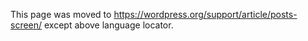 {{Languages|
{{en|Posts Screen}}
{{es|Sección Entradas}}
{{ja|管理画面/投稿/投稿}}
{{pt-br|Sub-Painel Posts}}
{{zh-cn|文章页面}}
}}

This page was moved to https://wordpress.org/support/article/posts-screen/ except above language locator.
<!--

==Posts &rarr; Posts==

The [[Posts Screen]] provides the facility to manage all the Posts in a blog.  Via this Screen, Posts can be edited, deleted, and viewed.  Filtering, and searching, also makes it easy to quickly find Posts matching certain criteria. 

A powerful bulk edit feature allows Posts to be edited in bulk (en masse) allowing fields such as Author, Comments Allowed, Status, Pings Allowed, and Sticky to be changed for a whole batch of Posts.  '''It is important to note, at least with [[Version 2.7]], that Categories and Tags can be ADDED in bulk to a set of Posts, but it is not possible to CHANGE, or DELETE, a Category, or Tag, for those Posts.'''  In addition, a Quick Edit feature provides an easy method to change a mulititude of values, such as Title, Slug, Date, and Category, for a given Post.

Back to [[Administration Screens]].

==Edit Posts==

===Table of Posts===
A table lists all of your Posts, by row.  The Posts are listed with the newest Post first.  

[[Image:manageposts.png|640px||Posts Screen]]

The table of Posts contains the following columns:

*'''[ ]''' – This checkbox, when clicked (checked), 'selects' that particular Post to be processed by a Bulk Action.
*'''Title''' - This is the Post's Title displayed as a link.  Click the Title link to allow this Post to be edited.  Next to the Title, if a Post is of a Draft, Private, Pending, Sticky, or Password Protected nature, bold text will display showing that.
*'''"ID"''' - This is not a column in the Table, but by hovering the mouse over the Post Title, the Post ID is revealed as part of the URL displayed in the browser status bar (in Firefox the status bar is displayed at the bottom of the screen).  A Post's ID number is the unique number WordPress' database uses to identify individual Posts.  
*'''Author''' - Displayed in the form of a link, this is the [[Users_Your_Profile_Screen|author]] who wrote the Post.  Clicking the author link causes all the Posts authored by that user to be displayed in the Table of Posts (thus allowing a Bulk Action to be applied to all Posts for a given author).
*'''Categories''' - Displays all the Categories, in the form of links, to which this Post belongs.  Each Category link, when clicked will cause the list of Posts assigned that Category to be displayed in the Table of Posts (note the Category Filter box at the top of the Table will depict the Category being displayed). 
*'''Tags''' - Displays all the Tags, in the form of links, associated with a Post.  Each Tag link, when clicked will cause the list of Posts assigned that Tag to be displayed in the Table of Posts.
*'''comment bubble''' - A comment bubble is the column heading, and each Post row has comment bubble with the number of comments for that Post.  If a Posts has any comments, then the number comments is displayed in a blue bubble.  Clicking on a blue comment bubble causes the [[Comments Screen]] to be displayed to allow moderation of those comments.
*'''Date''' - The Date column for each Post shows the Date 'Published' for Published Posts or the Date 'Last Modified' for other Posts.  If the Post is a "future Post," the scheduled date for publishing is displayed.

====Sortable Columns====
Some column headings, such as the Title, Author, and Date, can be clicked to sort the Table of Posts in ascending or descending order.  Hover over the column title, for example Title, to see the up-arrow or down-arrow.  Click the heading to change the sort order.

====View====
Just to the right above the Table of Posts, two icons, List View, and Excerpt View, can be clicked to determine the amount of information listed with each Post.  The default view is the List View and only the Post Title is listed for each Post.  Click the Excerpt View to cause an [[Glossary#Excerpt|excerpt]] for the Post to be displayed just below the Post Title.

====Page Navigation====
Under the Screen Options, the number of Posts displayed per page is determined.  If more then one page of Posts is available, two double-arrow boxes to move to the first and last page are provided.  Also two single-arrow boxes are displayed to move one page backward or forward.  Finally, a box showing the current page number can be used to enter a page to directly display. 

====Screen Options====
The Screen Options allow you to choose which columns are displayed, or not displayed, in the underlying Table.  Clicking on the Screen Options tab shows a list of the columns with a check-box next to each column.  Check the box for each column you want displayed in the Table, or uncheck the box to not display that column.  Click the Screen Options tab again to close the Screen Options.  In addition, the number of Posts per page can be set.

====Search====
Above the Table, to the right, is a search box where you can enter a word, or series of words, and click the "Search Posts" button to search and display all the Posts meeting your search words.

===Filtering Options===
At the top of this Screen are links such as All, Published, Schedules, Pending Review, Draft, Private, that when clicked, will cause just the Posts of that type to be displayed in the underlying Table.

Below that, and to the right of the [[#Actions|Bulk Actions]] [[#Apply|Apply button]], are two other filter options:

;Show all dates:  This dropdown allows you to select, by date, which Posts are displayed in the [[#Table of Posts|Table of Posts]].  By default, "Show all dates" is selected and all of your Posts are displayed.
;View all categories:  This dropdown allows you to select, by Category, which Posts are displayed in the [[#Table of Posts|Table of Posts]].  By default, "Show all categories" is selected and all of your Posts are displayed.
;Filter:  Clicking this button applies the settings you select in the dropdowns.

===Using Selection, Actions, and Apply===
====Selection====
:This Screen allows Bulk Actions to be performed on one or more Posts selected in the Table.  For Bulk Actions to be performed on multiple Posts at once, those Posts must be first '''selected''' via one of these methods:
:*'''Select one Post at a time''' - To select a Post, the checkbox to the left of the Post entry must be checked (clicked).  It is possible to keep selecting more Posts by checking their respective checkbox.
:*'''Select all Posts in given Table''' - All Posts in a given table can be selected by checking the checkbox in the Table's title, or footer bar.  Of course, unchecking the header or footer title bar checkbox will cause all entries in that Table to be unchecked (NOT selected). 
:*'''Reverse Selection''' - A Reverse Selection means checked items become unchecked, and unchecked items become checked. A Reverse Selection is accomplished by holding the Shift key on the keyboard and clicking the header or footer title bar checkbox.

====Actions====
:Actions describe the process to be performed on particular Posts.  There are two styles of Actions that will be referred to as ''Bulk Actions'' and ''Immediate Actions''.  The following describes these Actions:
:*'''Bulk Actions''' - These Actions can be performed on one, or more Posts, at one time, if those Posts have been previously [[#Selection|selected]]. Bulk Actions are available, when appropriate, as choices in the Bulk Actions pulldown box, above the Table.  The only Bulk Actions allowed are Edit and Delete.   
:*'''Immediate Actions''' - Immediate Actions are performed Immediately, on an individual Post.  Hovering the mouse cursor over the Post row reveals the Edit, Delete, and View options under the Title column, in that Post's row.  Clicking on a Post's Title will also initiate the Edit Action.

:The available Actions are described below: 
:*'''Edit''' - This Action can be either an "Immediate Action" or a "Bulk Action".  The Immediate Action, initiated by click on the Post Title or clicking on the Edit option just below the Post Title, causes the [[#Editing Individual Posts|Edit Posts screen]] to display.  Edit is also available as a Bulk Action for the selected Posts, so see the [[#Bulk Edit|Bulk Edit section]] for details on the Bulk Editing process.
:*'''Quick Edit''' - Quick Edit is an "Immediate Action" that allows a quick in-line edit of certain fields related to a Post.  See the [[#Quick Edit|Quick Edit section]] for details on this Action.
:*'''Delete''' - This Action deletes the Posts.  Delete is available both as a Bulk Action, and an Immediate Action. Note: You cannot delete locked posts.
:*'''View''' - This Action presents the Post as it appears in a single Post view on your blog.  View is available only as an Immediate Action.

=====Bulk Edit=====
:The Bulk Edit Posts 'screen' is displayed below the Table Of Posts header once, one, or more Posts, have been [[#Selection|selected]], and the [[#Action|Bulk Action]] of Edit is [[#Apply|Applied]].  Bulk Edit allows the fields, Author, Comments Allowed, Status, Pings Allowed, and Sticky, to be changed for all the selected Posts.  '''It is important to note, Categories and Tags can be ADDED in bulk to a set of Posts, but it is not possible to CHANGE, or DELETE, a Category, or Tag, for those Posts.'''  
:*'''Cancel''' - Click Cancel to cancel and abort the Bulk Edit of these Posts.
:*'''Update''' - Click Update to save the Bulk Edits made to these Posts.

=====Quick Edit=====
:Quick Edit is an Immediate Action performed on one Post by clicking the Quick Edit link, under the Post Title in the Table of Posts.  Quick Edit is just an in-line edit that allows you to change the following items--Title, Slug, Date, Author, Password or Private post box, Categories, Tags, Allow Comments, Allow Pings, Status, and Make this a post-sticky.
:*'''Cancel''' - Click Cancel to cancel and abort the Edit of this Post.
:*'''Update''' - Click Update to save the Edits made to this Post.

=====Editing Individual Posts=====
This mode is essentially the same as the [[Posts Add New Screen]] so see the [[Posts_Add_New_Screen]] for the specific details of writing a Post.  The only difference is that the button to save your work is called "'''Update'''" instead of "'''Publish'''".

====Apply====
:After one or more Posts are ''selected'', and after a ''Bulk'' Action is specified, the '''Apply''' button performs the given Action on the selected Posts.

:*'''Apply''' - Click the Apply button to execute the Bulk Action, specified in the Actions pulldown, on the selected Posts.  Remember, prior to executing Actions, one or more Posts must be '''selected''', as described before.

{{Administration Screens Footer}}

[[Category:Administration Screens]]
[[Category:Getting Started]]
[[Category:UI Link]]
-->